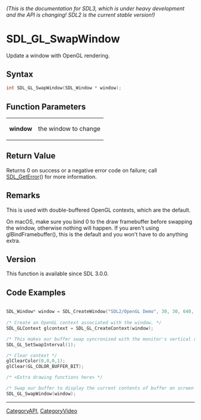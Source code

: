====== (This is the documentation for SDL3, which is under heavy development and the API is changing! SDL2 is the current stable version!) ======
= SDL_GL_SwapWindow =

Update a window with OpenGL rendering.

== Syntax ==

<syntaxhighlight lang='c'>
int SDL_GL_SwapWindow(SDL_Window * window);
</syntaxhighlight>

== Function Parameters ==

{|
|'''window'''
|the window to change
|}

== Return Value ==

Returns 0 on success or a negative error code on failure; call
[[SDL_GetError]]() for more information.

== Remarks ==

This is used with double-buffered OpenGL contexts, which are the default.

On macOS, make sure you bind 0 to the draw framebuffer before swapping the
window, otherwise nothing will happen. If you aren't using
glBindFramebuffer(), this is the default and you won't have to do anything
extra.

== Version ==

This function is available since SDL 3.0.0.

== Code Examples ==

<syntaxhighlight lang='c++'>

SDL_Window* window = SDL_CreateWindow("SDL2/OpenGL Demo", 30, 30, 640, 480, SDL_WINDOW_OPENGL|SDL_WINDOW_RESIZABLE);
      
/* Create an OpenGL context associated with the window. */
SDL_GLContext glcontext = SDL_GL_CreateContext(window);

/* This makes our buffer swap syncronized with the monitor's vertical refresh */
SDL_GL_SetSwapInterval(1);

/* Clear context */
glClearColor(0,0,0,1);
glClear(GL_COLOR_BUFFER_BIT);

/* <Extra drawing functions here> */ 

/* Swap our buffer to display the current contents of buffer on screen */ 
SDL_GL_SwapWindow(window);


</syntaxhighlight>

----
[[CategoryAPI]], [[CategoryVideo]]



